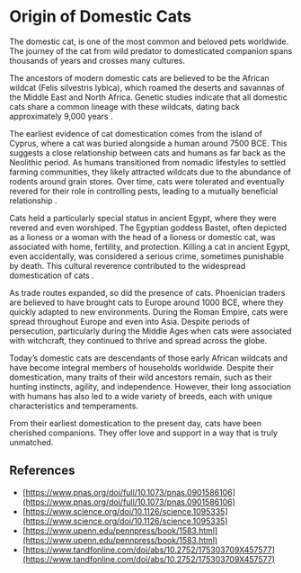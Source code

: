 # Origin of Domestic Cats

The domestic cat, is one of the most common and beloved pets worldwide. The journey of the cat from wild predator to domesticated companion spans thousands of years and crosses many cultures.

The ancestors of modern domestic cats are believed to be the African wildcat (Felis silvestris lybica), which roamed the deserts and savannas of the Middle East and North Africa. Genetic studies indicate that all domestic cats share a common lineage with these wildcats, dating back approximately 9,000 years .

The earliest evidence of cat domestication comes from the island of Cyprus, where a cat was buried alongside a human around 7500 BCE. This suggests a close relationship between cats and humans as far back as the Neolithic period. As humans transitioned from nomadic lifestyles to settled farming communities, they likely attracted wildcats due to the abundance of rodents around grain stores. Over time, cats were tolerated and eventually revered for their role in controlling pests, leading to a mutually beneficial relationship .

Cats held a particularly special status in ancient Egypt, where they were revered and even worshiped. The Egyptian goddess Bastet, often depicted as a lioness or a woman with the head of a lioness or domestic cat, was associated with home, fertility, and protection. Killing a cat in ancient Egypt, even accidentally, was considered a serious crime, sometimes punishable by death. This cultural reverence contributed to the widespread domestication of cats .

As trade routes expanded, so did the presence of cats. Phoenician traders are believed to have brought cats to Europe around 1000 BCE, where they quickly adapted to new environments. During the Roman Empire, cats were spread throughout Europe and even into Asia. Despite periods of persecution, particularly during the Middle Ages when cats were associated with witchcraft, they continued to thrive and spread across the globe.

Today’s domestic cats are descendants of those early African wildcats and have become integral members of households worldwide. Despite their domestication, many traits of their wild ancestors remain, such as their hunting instincts, agility, and independence. However, their long association with humans has also led to a wide variety of breeds, each with unique characteristics and temperaments.

From their earliest domestication to the present day, cats have been cherished companions. They offer love and support in a way that is truly unmatched.

## References

- [https://www.pnas.org/doi/full/10.1073/pnas.0901586106](https://www.pnas.org/doi/full/10.1073/pnas.0901586106)
- [https://www.science.org/doi/10.1126/science.1095335](https://www.science.org/doi/10.1126/science.1095335)
- [https://www.upenn.edu/pennpress/book/1583.html](https://www.upenn.edu/pennpress/book/1583.html)
- [https://www.tandfonline.com/doi/abs/10.2752/175303709X457577](https://www.tandfonline.com/doi/abs/10.2752/175303709X457577)
